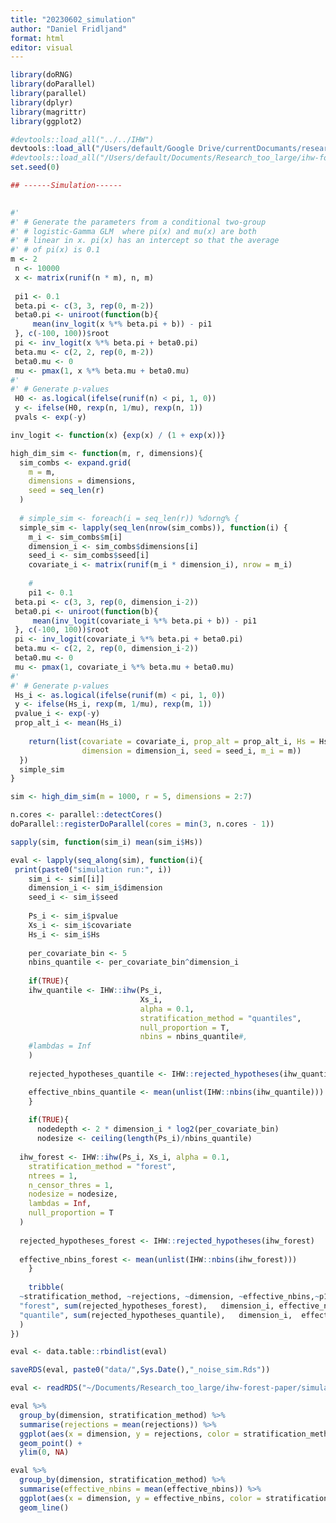 ```yaml
---
title: "20230602_simulation"
author: "Daniel Fridljand"
format: html
editor: visual
---
```


```r
library(doRNG)
library(doParallel)
library(parallel)
library(dplyr)
library(magrittr)
library(ggplot2)

#devtools::load_all("../../IHW")
devtools::load_all("/Users/default/Google Drive/currentDocumants/research/2022_IHW-Forest/Code/IHW")
#devtools::load_all("/Users/default/Documents/Research_too_large/ihw-forest-paper/IHWForestPaper")
set.seed(0)
```

```r
## ------Simulation------

 
#'
#' # Generate the parameters from a conditional two-group
#' # logistic-Gamma GLM  where pi(x) and mu(x) are both
#' # linear in x. pi(x) has an intercept so that the average
#' # of pi(x) is 0.1
m <- 2
 n <- 10000
 x <- matrix(runif(n * m), n, m)
 
 pi1 <- 0.1
 beta.pi <- c(3, 3, rep(0, m-2))
 beta0.pi <- uniroot(function(b){
     mean(inv_logit(x %*% beta.pi + b)) - pi1
 }, c(-100, 100))$root
 pi <- inv_logit(x %*% beta.pi + beta0.pi)
 beta.mu <- c(2, 2, rep(0, m-2))
 beta0.mu <- 0
 mu <- pmax(1, x %*% beta.mu + beta0.mu)
#'
#' # Generate p-values
 H0 <- as.logical(ifelse(runif(n) < pi, 1, 0))
 y <- ifelse(H0, rexp(n, 1/mu), rexp(n, 1))
 pvals <- exp(-y)
```

```r
inv_logit <- function(x) {exp(x) / (1 + exp(x))}
```

```r
high_dim_sim <- function(m, r, dimensions){
  sim_combs <- expand.grid(
    m = m,
    dimensions = dimensions,
    seed = seq_len(r)
  )
  
  # simple_sim <- foreach(i = seq_len(r)) %dorng% {
  simple_sim <- lapply(seq_len(nrow(sim_combs)), function(i) {
    m_i <- sim_combs$m[i]
    dimension_i <- sim_combs$dimensions[i]
    seed_i <- sim_combs$seed[i]
    covariate_i <- matrix(runif(m_i * dimension_i), nrow = m_i)
    
    #
    pi1 <- 0.1
 beta.pi <- c(3, 3, rep(0, dimension_i-2))
 beta0.pi <- uniroot(function(b){
     mean(inv_logit(covariate_i %*% beta.pi + b)) - pi1
 }, c(-100, 100))$root
 pi <- inv_logit(covariate_i %*% beta.pi + beta0.pi)
 beta.mu <- c(2, 2, rep(0, dimension_i-2))
 beta0.mu <- 0
 mu <- pmax(1, covariate_i %*% beta.mu + beta0.mu)
#'
#' # Generate p-values
 Hs_i <- as.logical(ifelse(runif(m) < pi, 1, 0))
 y <- ifelse(Hs_i, rexp(m, 1/mu), rexp(m, 1))
 pvalue_i <- exp(-y)
 prop_alt_i <- mean(Hs_i)
 
    return(list(covariate = covariate_i, prop_alt = prop_alt_i, Hs = Hs_i, pvalue = pvalue_i, 
                dimension = dimension_i, seed = seed_i, m_i = m))
  })
  simple_sim
}
```

```r
sim <- high_dim_sim(m = 1000, r = 5, dimensions = 2:7)

```

```r
n.cores <- parallel::detectCores()
doParallel::registerDoParallel(cores = min(3, n.cores - 1))
```

```r
sapply(sim, function(sim_i) mean(sim_i$Hs))

```

```r
eval <- lapply(seq_along(sim), function(i){
 print(paste0("simulation run:", i))
    sim_i <- sim[[i]]
    dimension_i <- sim_i$dimension
    seed_i <- sim_i$seed
    
    Ps_i <- sim_i$pvalue
    Xs_i <- sim_i$covariate
    Hs_i <- sim_i$Hs
    
    per_covariate_bin <- 5
    nbins_quantile <- per_covariate_bin^dimension_i
    
    if(TRUE){
    ihw_quantile <- IHW::ihw(Ps_i, 
                             Xs_i, 
                             alpha = 0.1, 
                             stratification_method = "quantiles", 
                             null_proportion = T,
                             nbins = nbins_quantile#,
    #lambdas = Inf
    )
  
    rejected_hypotheses_quantile <- IHW::rejected_hypotheses(ihw_quantile)

    effective_nbins_quantile <- mean(unlist(IHW::nbins(ihw_quantile)))
    }
  
    if(TRUE){
      nodedepth <- 2 * dimension_i * log2(per_covariate_bin)
      nodesize <- ceiling(length(Ps_i)/nbins_quantile)
  
  ihw_forest <- IHW::ihw(Ps_i, Xs_i, alpha = 0.1,
    stratification_method = "forest",
    ntrees = 1, 
    n_censor_thres = 1, 
    nodesize = nodesize,
    lambdas = Inf,
    null_proportion = T
  )
    
  rejected_hypotheses_forest <- IHW::rejected_hypotheses(ihw_forest)
  
  effective_nbins_forest <- mean(unlist(IHW::nbins(ihw_forest)))
    }      
    
    tribble(
  ~stratification_method, ~rejections, ~dimension, ~effective_nbins,~p1,
  "forest", sum(rejected_hypotheses_forest),   dimension_i, effective_nbins_forest, mean(Hs_i),
  "quantile", sum(rejected_hypotheses_quantile),   dimension_i,  effective_nbins_quantile, mean(Hs_i)
  ) 
})

```

```r
eval <- data.table::rbindlist(eval)

saveRDS(eval, paste0("data/",Sys.Date(),"_noise_sim.Rds"))
```

```r
eval <- readRDS("~/Documents/Research_too_large/ihw-forest-paper/simulation/data/2023-06-12_noise_sim.Rds")
```

```r
eval %>%
  group_by(dimension, stratification_method) %>%
  summarise(rejections = mean(rejections)) %>%
  ggplot(aes(x = dimension, y = rejections, color = stratification_method)) +
  geom_point() +
  ylim(0, NA)
```

```r
eval %>%
  group_by(dimension, stratification_method) %>%
  summarise(effective_nbins = mean(effective_nbins)) %>%
  ggplot(aes(x = dimension, y = effective_nbins, color = stratification_method)) +
  geom_line() 
```
